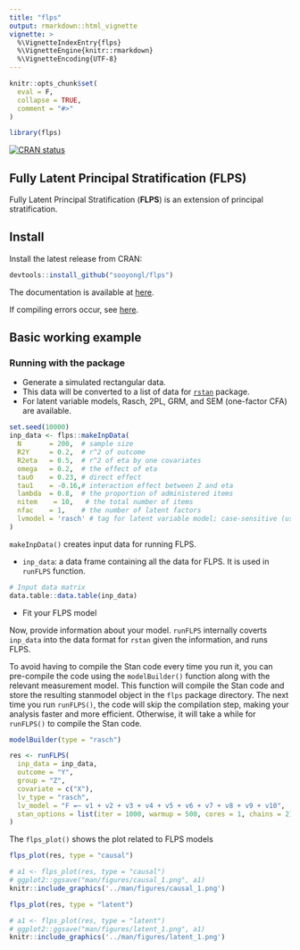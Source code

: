 ```yaml
---
title: "flps"
output: rmarkdown::html_vignette
vignette: >
  %\VignetteIndexEntry{flps}
  %\VignetteEngine{knitr::rmarkdown}
  %\VignetteEncoding{UTF-8}
---
```


```r
knitr::opts_chunk$set(
  eval = F,
  collapse = TRUE,
  comment = "#>"
)
```

```r
library(flps)
```

<!-- badges: start -->
[![CRAN status](https://www.r-pkg.org/badges/version/flps)](https://CRAN.R-project.org/package=flps)
<!-- badges: end -->



## Fully Latent Principal Stratification (FLPS)

Fully Latent Principal Stratification (**FLPS**) is an extension of principal stratification.

## Install

Install the latest release from CRAN:

```r
devtools::install_github("sooyongl/flps")
```

The documentation is available at [here](https://sooyongl.github.io/flps/).

If compiling errors occur, see [here](https://github.com/stan-dev/rstan/wiki/Configuring-C---Toolchain-for-Windows#r-42).


## Basic working example

### Running with the package

- Generate a simulated rectangular data.
- This data will be converted to a list of data for [`rstan`](https://github.com/stan-dev/rstan) package.
- For latent variable models, Rasch, 2PL, GRM, and SEM (one-factor CFA) are available.


```r
set.seed(10000)
inp_data <- flps::makeInpData(
  N       = 200,  # sample size
  R2Y     = 0.2,  # r^2 of outcome
  R2eta   = 0.5,  # r^2 of eta by one covariates
  omega   = 0.2,  # the effect of eta
  tau0    = 0.23, # direct effect
  tau1    = -0.16,# interaction effect between Z and eta
  lambda  = 0.8,  # the proportion of administered items
  nitem    = 10,   # the total number of items
  nfac    = 1,    # the number of latent factors
  lvmodel = 'rasch' # tag for latent variable model; case-sensitive (use lower-case letters)
)


```

`makeInpData()` creates input data for running FLPS.

- `inp_data`: a data frame containing all the data for FLPS. It is used in `runFLPS` function.

```r
# Input data matrix
data.table::data.table(inp_data)
```



- Fit your FLPS model

Now, provide information about your model. `runFLPS` internally coverts `inp_data` into the data format for `rstan` given the information, and runs FLPS.

To avoid having to compile the Stan code every time you run it, you can pre-compile the code using the `modelBuilder()` function along with the relevant measurement model. This function will compile the Stan code and store the resulting stanmodel object in the `flps` package directory. The next time you run `runFLPS()`, the code will skip the compilation step, making your analysis faster and more efficient. Otherwise, it will take a while for `runFLPS()` to compile the Stan code.

```r
modelBuilder(type = "rasch")
```


```r
res <- runFLPS(
  inp_data = inp_data,
  outcome = "Y",
  group = "Z",
  covariate = c("X"),
  lv_type = "rasch",
  lv_model = "F =~ v1 + v2 + v3 + v4 + v5 + v6 + v7 + v8 + v9 + v10",
  stan_options = list(iter = 1000, warmup = 500, cores = 1, chains = 2)
)
```


The `flps_plot()` shows the plot related to FLPS models

```r

flps_plot(res, type = "causal")

```

```r
# a1 <- flps_plot(res, type = "causal")
# ggplot2::ggsave("man/figures/causal_1.png", a1)
knitr::include_graphics('../man/figures/causal_1.png')
```



```r

flps_plot(res, type = "latent")

```


```r
# a1 <- flps_plot(res, type = "latent")
# ggplot2::ggsave("man/figures/latent_1.png", a1)
knitr::include_graphics('../man/figures/latent_1.png')
```
